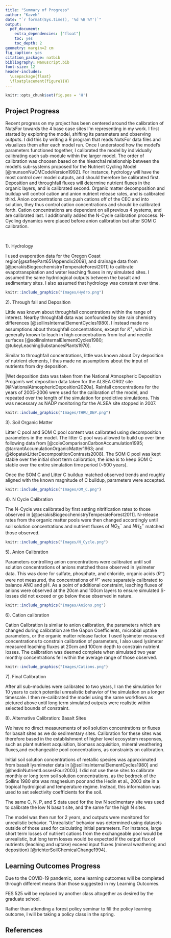 ```yaml
---
title: "Summary of Progress"
author: "Kaveh"
date: "`r format(Sys.time(), '%d %B %Y')`"
output: 
  pdf_document:
    extra_dependencies: ["float"]
    toc: yes
    toc_depth: 2
geometry: margin=2 cm
fig_caption: yes
citation_package: natbib
bibliography: Manuscript.bib
font-size: 12 
header-includes: 
  \usepackage{float}
  \floatplacement{figure}{H}
---
```


```r
knitr::opts_chunk$set(fig.pos = 'H')
```

## Project Progress

Recent progress on my project has been centered around the calibration of NutsFor towards the 4 base case
sites I'm representing in my work.  I first started by exploring the model, shifting its parameters and
observing outputs. I did this by writing a R program that reads NutsFor data files and visualizes them after
each model run. Once I understood how the model's parameters functioned together, I calibrated the model by
individually calibrating each sub-module within the larger model. The order of calibration was choosen based on the 
hiearchal relationship between the model's sub-systems proposed for the Nutrient Cycling Model [@munsonNuCMCodeVersion1992].
For instance, hydrology will have the most 
control over model outputs, and should therefore be calibrated first. Deposition and throughfall fluxes will
determine nutrient fluxes in the organic layers, and is calibrated second. Organic matter decomposition
and buildup will control cation and anion nutrient release rates, and is calibrated third. 
Anion concentrations can push cations off of the CEC and into solution, they thus control cation
concentrations and should be calibrated forth. Cation concentrations are dependent on all previous 4 systems, and
are calibrated last. I additionally added the N-Cycle calibration proccess. N-Cycling dynamics were placed 
before anion calibration but after SOM C calibration. 

&nbsp;

1). Hydrology

I used evaporation data for the Oregon Coast region[@safleyPart651Appendix2009], and drainage data from
[@perakisBiogeochemistryTemperateForest2011] to calibrate evapotranspiration and water leaching fluxes
in my simulated sites. I assumed the same hydrological outputs between the basalt and sedimentary sites.
I also assumed that hydrology was constant over time.

```r
knitr::include_graphics("Images/Hydro.png")

```



2). Through fall and Deposition

Little was known about throughfall concentrations within the range of interest. Nearby throughfall data
was confounded by site rain chemistry differences [@sollinsInternalElementCycles1980]. I instead made no
assumptions about throughfall concentrations, except for $K^+$, which is generally known to leach in high
concentrations from leaf and needle surfaces [@sollinsInternalElementCycles1980; @tukeyLeachingSubstancesPlants1970].

Similar to throughfall concentrations, little was known about Dry deposition of nutrient elements, I thus made no
assumptions about the input of nutrients from dry deposition.

|Wet deposition data was taken from the National Atmospheric Deposition Progam's wet deposition data taken for
the ALSEA OR02 site [@NationalAtmosphericDeposition2020a]. Rainfall concentrations for the years of 2005-2006 were
used for the calibration of the model, and repeated over the length of the simulation for predictive simulations.
This was necessary as NADP monitoring for the ALSEA site stopped in 2007. 

```r
knitr::include_graphics("Images/THRU_DEP.png")
```



3). Soil Organic Matter

Litter C pool and SOM C pool content was calibrated using decomposition parameters in the model. The litter 
C pool was allowed to build up over time following data from
[@coleComparisonCarbonAccumulation1995; @tarrantAccumulationOrganicMatter1963;
and 
@klopatekLitterDecompositionContrasts2008]. 
The SOM C pool was kept stable over the initial short term calibration, the idea is to keep 
SOM C stable over the entire simulation time period (~500 years). 

Once the SOM C and Litter C buildup matched observed trends and roughly aligned with
the known magnitude of C buildup, parameters were accepted. 

```r
knitr::include_graphics("Images/OM_C.png")
```

4). N Cycle Calibration

The N-Cycle was calibrated by first setting nitrification rates to those 
observed in [@perakisBiogeochemistryTemperateForest2011]. 
N-release rates from the organic matter pools were then changed accordingly until soil solution concentrations
and nutrient fluxes of $NO_{3}^{-}$ and $NH_{4}^{+}$ matched those observed. 

```r
knitr::include_graphics("Images/N_Cycle.png")
```


5). Anion Calibration

Parameters controlling anion concentrations were calibrated until soil solution concentrations
of anions matched those observed in lysimeter data. This was done for sulfate, phosphate, and chloride,
organic acids ($R^-$) were not measured, the concentrations of $R^-$ were separately calibrated to balance 
ANC and pH. As a point of additional constraint, leaching fluxes of anions were observed at the
20cm and 100cm layers to ensure simulated S-losses did not exceed or go below those observed in nature.

```r
knitr::include_graphics("Images/Anions.png")
```


6). Cation calibration

Cation Calibration is similar to anion calibration, the parameters which are changed during calibration are
the Gapon Coefficients, microbial uptake parameters, or the organic matter release factor. I used lysimeter
measured concentrations to constrain calibration of parameters, I also used lysimeter measured leaching
fluxes at 20cm and 100cm depth to constrain nutrient losses. The calibration was deemed complete when 
simulated two year monthly concentrations fell within the average range of those observed. 

```r
knitr::include_graphics("Images/Cations.png")
```



7). Final Calibration

After all sub-modules were calibrated to two years, I ran the simulation for 10 years to catch potential
unrealistic behavior of the simulation on a longer timescale. I then re-calibrated the model using the same 
workflows as pictured above until long term simulated outputs were realistic within selected bounds of
constraint. 

8). Alternative Calibration: Basalt Sites

We have no direct measurements of soil solution concentrations or fluxes for basalt sites as we do
sedimentary sites. Calibration for these sites was therefore based in the establishment of higher
level ecosystem responses, such as plant nutrient acquisition, biomass acquisition, mineral weathering fluxes,and 
exchangeable pool concentrations, as constraints on calibration. 

Initial soil solution concentrations of metallic species was approximated from basalt lysmimeter data
in [@sollinsInternalElementCycles1980] and [@hedinNutrientLossesFour2003]. I did not use these
sites to calibrate monthly or long term soil solution concentrations, as the bedrock of the Sollins
1980 site was magnesium poor and the Hedin et al., 2003 site in a tropical hydrolgical and temperature 
regime. Instead, this information was used to set selectivity coefficients for the soil. 

The same C, N, P, and S data used for the low N sedimentary site was used to calibrate the low N basalt site,
and the same for the high N sites. 

The model was then run for 2 years, and outputs were monitored for unrealistic behavior. "Unrealistic" 
behavior was determined using datasets outside of those used for calculating initial parameters. For instance,
large short term losses of nutrient cations from the exchangeable pool would be unrealistic, but long
term losses would be expected if the output flux of nutrients (leaching and uptake) exceed input fluxes
(mineral weathering and deposition) [@richterSoilChemicalChange1994].



## Learning Outcomes Progress
Due to the COVID-19 pandemic, some learning outcomes will be completed through different means than those suggested 
in my Learning Outcomes.

FES 525 will be replaced by another class altogether as desired by the graduate school. 

Rather than attending a forest policy seminar to fill the policy learning outcome, I will be taking a policy class
in the spring. 



## References

<div id="refs"></div>
